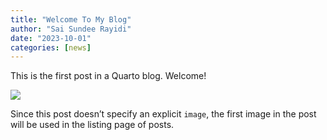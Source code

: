 ```yaml
---
title: "Welcome To My Blog"
author: "Sai Sundee Rayidi"
date: "2023-10-01"
categories: [news]
---
```


This is the first post in a Quarto blog. Welcome!

![](thumbnail.jpg)

Since this post doesn't specify an explicit `image`, the first image in the post will be used in the listing page of posts.
